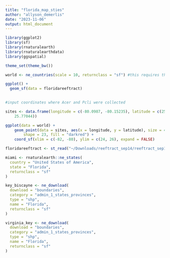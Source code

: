 ```yaml
---
title: "florida_map_sties"
author: "allyson_demerlis"
date: "2023-11-06"
output: html_document
---
```


```r
library(ggplot2)
library(sf)
library(rnaturalearth)
library(rnaturalearthdata)
library(ggspatial)

theme_set(theme_bw())
```

```r
world <- ne_countries(scale = 10, returnclass = "sf") #this requires the high-res package "raturalearthhires"

ggplot() +
  geom_sf(data = floridareeftract)
  

#input coordinates where Acer and Pcli were collected 

sites <- data.frame(longitude = c(-80.0987, -80.15235), latitude = c(25.6763, 
    25.77044))

ggplot(data = world) +
    geom_point(data = sites, aes(x = longitude, y = latitude), size = 4, 
        shape = 23, fill = "darkred") +
    coord_sf(xlim = c(-82, -80), ylim = c(24, 26), expand = FALSE)

floridareeftract <- st_read("~/Downloads/reeftract_sep14/reeftract_sep14.shp")

miami <- rnaturalearth::ne_states(
  country = "United States of America",
  state = "Florida",
  returnclass = "sf"
)

key_biscayne <- ne_download(
  download = "boundaries",
  category = "admin_1_states_provinces",
  type = "shp",
  name = "Florida",
  returnclass = "sf"
)

virginia_key <- ne_download(
  download = "boundaries",
  category = "admin_1_states_provinces",
  type = "shp",
  name = "Florida",
  returnclass = "sf"
)
```

